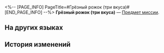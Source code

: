 <%-- [PAGE_INFO]
PageTitle=#Грёзный рожок (три вкуса)#
[END_PAGE_INFO] --%>
{{Предмет Инфобокс
|id          = 150040
|Изображение = Предмет Грёзный рожок (три вкуса).png
|Тип         = Предмет миссии
|Инвентарь   = Миссии
|Редкость    = 4
|Эффект      = 
|Описание    = Каков на вкус сладкий сон? На этот вопрос нет однозначного ответа. Поэтому поначалу грёзный рожок был представлен в двадцати различных вкусах. Однако со временем на прилавках остались только три самых ярких варианта, каждый из которых символизирует популярный сценарий, встречающийся во сне.
}}
{{Описание|''«Так какие же три самых популярных сценария? Это... амнезия, автокатастрофа и смертельная болезнь?»''}}
'''Грёзный рожок (три вкуса)''' — [[Предмет миссии]].

==На других языках==
{{На других языках
|en   = Dreamy Cone (Three Flavors)
|zhs  = 美梦脆筒（三种口味）
|zht  = 美夢甜筒（三種口味）
|ja   = ドリームアイス（トリプル）
|ko   = 좋은꿈 콘 아이스크림(세 가지 맛)
|es   = Cono Dulces Sueños (tres sabores)
|fr   = Cône des rêves (trois parfums)
|ru   = Грёзный рожок (три вкуса)
|th   = Dreamy Cone (Three Flavors)
|vi   = Kem Ốc Quế Mộng Mơ (Ba Mùi)
|de   = Traumwaffeltüte (drei Geschmacksrichtungen)
|id   = Dreamy Cone (Three Flavors)
|pt   = Casquinha Sonhadora (Três Sabores)
}}

==История изменений==
{{История изменений|3.5}}